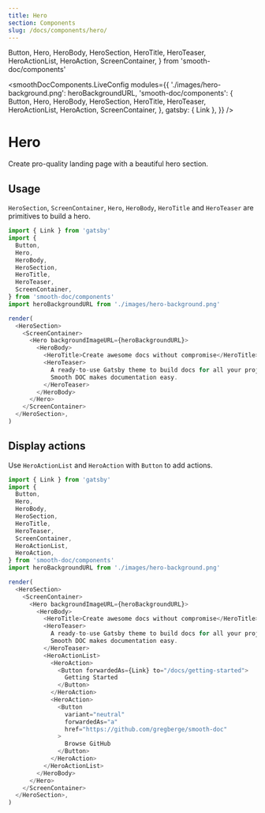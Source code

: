 ```yaml
---
title: Hero
section: Components
slug: /docs/components/hero/
---
```


  Button,
  Hero,
  HeroBody,
  HeroSection,
  HeroTitle,
  HeroTeaser,
  HeroActionList,
  HeroAction,
  ScreenContainer,
} from 'smooth-doc/components'

<smoothDocComponents.LiveConfig
  modules={{
    './images/hero-background.png': heroBackgroundURL,
    'smooth-doc/components': {
      Button,
      Hero,
      HeroBody,
      HeroSection,
      HeroTitle,
      HeroTeaser,
      HeroActionList,
      HeroAction,
      ScreenContainer,
    },
    gatsby: { Link },
  }}
/>

# Hero

Create pro-quality landing page with a beautiful hero section.

<carbon-ad />

## Usage

`HeroSection`, `ScreenContainer`, `Hero`, `HeroBody`, `HeroTitle` and `HeroTeaser` are primitives to build a hero.

```js live noInline
import { Link } from 'gatsby'
import {
  Button,
  Hero,
  HeroBody,
  HeroSection,
  HeroTitle,
  HeroTeaser,
  ScreenContainer,
} from 'smooth-doc/components'
import heroBackgroundURL from './images/hero-background.png'

render(
  <HeroSection>
    <ScreenContainer>
      <Hero backgroundImageURL={heroBackgroundURL}>
        <HeroBody>
          <HeroTitle>Create awesome docs without compromise</HeroTitle>
          <HeroTeaser>
            A ready-to-use Gatsby theme to build docs for all your projects.
            Smooth DOC makes documentation easy.
          </HeroTeaser>
        </HeroBody>
      </Hero>
    </ScreenContainer>
  </HeroSection>,
)
```

## Display actions

Use `HeroActionList` and `HeroAction` with `Button` to add actions.

```js live noInline
import { Link } from 'gatsby'
import {
  Button,
  Hero,
  HeroBody,
  HeroSection,
  HeroTitle,
  HeroTeaser,
  ScreenContainer,
  HeroActionList,
  HeroAction,
} from 'smooth-doc/components'
import heroBackgroundURL from './images/hero-background.png'

render(
  <HeroSection>
    <ScreenContainer>
      <Hero backgroundImageURL={heroBackgroundURL}>
        <HeroBody>
          <HeroTitle>Create awesome docs without compromise</HeroTitle>
          <HeroTeaser>
            A ready-to-use Gatsby theme to build docs for all your projects.
            Smooth DOC makes documentation easy.
          </HeroTeaser>
          <HeroActionList>
            <HeroAction>
              <Button forwardedAs={Link} to="/docs/getting-started">
                Getting Started
              </Button>
            </HeroAction>
            <HeroAction>
              <Button
                variant="neutral"
                forwardedAs="a"
                href="https://github.com/gregberge/smooth-doc"
              >
                Browse GitHub
              </Button>
            </HeroAction>
          </HeroActionList>
        </HeroBody>
      </Hero>
    </ScreenContainer>
  </HeroSection>,
)
```

